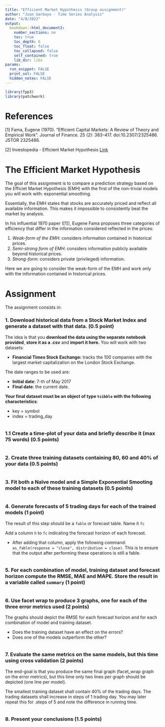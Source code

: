 ---
title: "Efficient Market Hypothesis (Group assignment)"
author: "Juan Garbayo - Time Series Analysis"
date: "4/8/2022"
output:
  bookdown::html_document2:
    number_sections: no
    toc: true
    toc_depth: 6
    toc_float: false
    toc_collapsed: false
    self_contained: true
    lib_dir: libs
params:
  run_snippet: FALSE
  print_sol: FALSE
  hidden_notes: FALSE
---

```{r}
library(fpp3)
library(patchwork)
```

# References

[1] Fama, Eugene (1970). "Efficient Capital Markets: A Review of Theory and Empirical Work". Journal of Finance. 25 (2): 383–417. doi:10.2307/2325486. JSTOR 2325486.

[2] Investopedia - Efficient Market Hypothesis [Link](https://www.investopedia.com/terms/e/efficientmarkethypothesis.asp)

# The Efficient Market Hypothesis

The goal of this assignment is to compare a prediction strategy based on the Efficiet Market Hypothesis (EMH) with the first of the non-trivial models you will work with: exponential smoothing.

Essentially, the EMH states that stocks are accurately priced and reflect all available information. This makes it impossible to consistently beat the market by analysis.

In his influential 1970 paper ([1]), Eugene Fama proposes three categories of efficiency that differ in the information considered reflected in the prices:

1. *Weak-form of the EMH*: considers information contained in historical prices.
2. *Semi-strong form of EMH*: considers information publicly available beyond historical prices.
3. *Strong-form*: considers private (privileged) information.

Here we are going to consider the weak-form of the EMH and work only with the information contained in historical prices.

# Assignment

The assignment consists in:

### **1. Download historical data from a Stock Market Index and generate a dataset with that data.** (0.5 point)

The idea is that you **download the data using the separate notebook provided**, **store it as a .csv** and **import it here.** You will work with two datasets:

  * **Financial Times Stock Exchange:** tracks the 100 companies with the largest market capitalization on the London Stock Exchange.
  
The date ranges to be used are:

  * **Initial date**: 7-th of May 2017
  * **Final date**: the current date.
  
**Your final dataset must be an object of type `tsibble` with the following characteristics**:

* key = symbol
* index = trading_day

```{r}
```

### **1.1 Create a time-plot of your data and briefly describe it (max 75 words)** (0.5 points)

```{r}

```

### **2. Create three training datasets containing 80, 60 and 40% of your data** (0.5 points)

```{r}

```

### **3. Fit both a Naïve model and a Simple Exponential Smooting model to each of these training datasets** (0.5 points)

```{r}

```

### **4. Generate forecasts of 5 trading days for each of the trained models** (1 point)

The result of this step should be a `fable` or forecast table. Name it `fc`

Add a column `h` to `fc` indicating the forecast horizon of each forecast.

* After adding that column, apply the following command: `as_fable(response = "close", distribution = close)`. This is to ensure that the output after performing these operations is still a fable.

```{r}

```

### **5. For each combination of model, training dataset and forecast horizon compute the RMSE, MAE and MAPE. Store the result in a variable called `summary`** (1 point)

```{r}

```

### **6. Use facet wrap to produce 3 graphs, one for each of the three error metrics used** (2 points)

The graphs should depict the RMSE for each forecast horizon and for each combination of model and training dataset.

* Does the training dataset have an effect on the errors?
* Does one of the models outperform the other?

```{r}

```

### **7. Evaluate the same metrics on the same models, but this time using cross validation** (2 points)

The end-goal is that you produce the same final graph (facet_wrap graph on the error metrics), but this time only two lines per graph should be depicted (one line per model).

The smallest training dataset shall contain 40% of the trading days. The trading datasets shall increase in steps of 1 trading day. You may later repeat this for .steps of 5 and note the difference in running time.

```{r}

```

### **8. Present your conclusions** (1.5 points)
